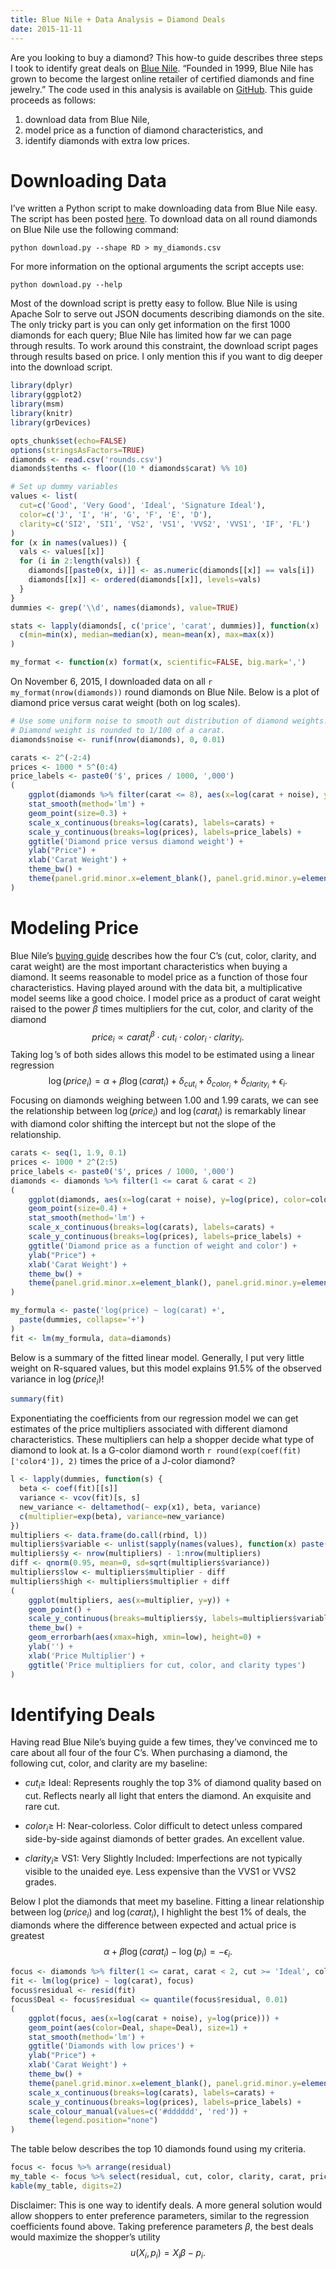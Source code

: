 ```yaml
---
title: Blue Nile + Data Analysis = Diamond Deals
date: 2015-11-11
---
```


Are you looking to buy a diamond? This how-to guide describes three
steps I took to identify great deals on [Blue
Nile][blue-nile]. "Founded in 1999, Blue Nile has grown to become the
largest online retailer of certified diamonds and fine jewelry." The
code used in this analysis is available on [GitHub][repo]. This guide
proceeds as follows:

1.  download data from Blue Nile,
2.  model price as a function of diamond characteristics, and
3.  identify diamonds with extra low prices.

# Downloading Data

I've written a Python script to make downloading data from Blue Nile
easy. The script has been posted [here][download.py]. To download data
on all round diamonds on Blue Nile use the following command:

    python download.py --shape RD > my_diamonds.csv

For more information on the optional arguments the script accepts use:

    python download.py --help

Most of the download script is pretty easy to follow. Blue Nile is
using Apache Solr to serve out JSON documents describing diamonds on
the site. The only tricky part is you can only get information on the
first 1000 diamonds for each query; Blue Nile has limited how far we
can page through results. To work around this constraint, the download
script pages through results based on price. I only mention this if
you want to dig deeper into the download script.

```r
library(dplyr)
library(ggplot2)
library(msm)
library(knitr)
library(grDevices)

opts_chunk$set(echo=FALSE)
options(stringsAsFactors=TRUE)
diamonds <- read.csv('rounds.csv')
diamonds$tenths <- floor((10 * diamonds$carat) %% 10)

# Set up dummy variables
values <- list(
  cut=c('Good', 'Very Good', 'Ideal', 'Signature Ideal'),
  color=c('J', 'I', 'H', 'G', 'F', 'E', 'D'),
  clarity=c('SI2', 'SI1', 'VS2', 'VS1', 'VVS2', 'VVS1', 'IF', 'FL')
)
for (x in names(values)) {
  vals <- values[[x]]
  for (i in 2:length(vals)) {
    diamonds[[paste0(x, i)]] <- as.numeric(diamonds[[x]] == vals[i])
    diamonds[[x]] <- ordered(diamonds[[x]], levels=vals)
  }
}
dummies <- grep('\\d', names(diamonds), value=TRUE)

stats <- lapply(diamonds[, c('price', 'carat', dummies)], function(x)
  c(min=min(x), median=median(x), mean=mean(x), max=max(x))
)

my_format <- function(x) format(x, scientific=FALSE, big.mark=',')
```

On November 6, 2015, I downloaded data on all
`r my_format(nrow(diamonds))` round diamonds on Blue Nile. Below is a
plot of diamond price versus carat weight (both on log scales).

```r
# Use some uniform noise to smooth out distribution of diamond weights.
# Diamond weight is rounded to 1/100 of a carat.
diamonds$noise <- runif(nrow(diamonds), 0, 0.01)

carats <- 2^(-2:4)
prices <- 1000 * 5^(0:4)
price_labels <- paste0('$', prices / 1000, ',000')
(
    ggplot(diamonds %>% filter(carat <= 8), aes(x=log(carat + noise), y=log(price))) +
    stat_smooth(method='lm') +
    geom_point(size=0.3) +
    scale_x_continuous(breaks=log(carats), labels=carats) +
    scale_y_continuous(breaks=log(prices), labels=price_labels) +
    ggtitle('Diamond price versus diamond weight') +
    ylab("Price") +
    xlab('Carat Weight') +
    theme_bw() +
    theme(panel.grid.minor.x=element_blank(), panel.grid.minor.y=element_blank())
)
```

# Modeling Price

Blue Nile's [buying guide][buying-guide] describes how the four C's
(cut, color, clarity, and carat weight) are the most important
characteristics when buying a diamond. It seems reasonable to model
price as a function of those four characteristics. Having played
around with the data bit, a multiplicative model seems like a good
choice. I model price as a product of carat weight raised to the power
$\beta$ times multipliers for the cut, color, and clarity of the
diamond
$$
price_i \propto carat_i^\beta \cdot cut_i \cdot color_i \cdot clarity_i.
$$
Taking $\log$'s of both sides allows this model to be estimated using
a linear regression
$$
\log(price_i) = \alpha + \beta \log(carat_i) + \delta_{cut_i} +
\delta_{color_i} + \delta_{clarity_i} + \epsilon_i.
$$
Focusing on diamonds weighing between 1.00 and 1.99 carats, we can see
the relationship between $\log(price_i)$ and $\log(carat_i)$ is
remarkably linear with diamond color shifting the intercept but not
the slope of the relationship.

```r
carats <- seq(1, 1.9, 0.1)
prices <- 1000 * 2^(2:5)
price_labels <- paste0('$', prices / 1000, ',000')
diamonds <- diamonds %>% filter(1 <= carat & carat < 2)
(
    ggplot(diamonds, aes(x=log(carat + noise), y=log(price), color=color)) +
    geom_point(size=0.4) +
    stat_smooth(method='lm') +
    scale_x_continuous(breaks=log(carats), labels=carats) +
    scale_y_continuous(breaks=log(prices), labels=price_labels) +
    ggtitle('Diamond price as a function of weight and color') +
    ylab("Price") +
    xlab('Carat Weight') +
    theme_bw() +
    theme(panel.grid.minor.x=element_blank(), panel.grid.minor.y=element_blank())
)

my_formula <- paste('log(price) ~ log(carat) +',
  paste(dummies, collapse='+')
)
fit <- lm(my_formula, data=diamonds)
```

Below is a summary of the fitted linear model. Generally, I put very
little weight on R-squared values, but this model explains 91.5% of
the observed variance in $\log(price_i)$!

```r
summary(fit)
```

Exponentiating the coefficients from our regression model we can get
estimates of the price multipliers associated with different diamond
characteristics. These multipliers can help a shopper decide what type
of diamond to look at. Is a G-color diamond worth
`r round(exp(coef(fit)['color4']), 2)` times the price of a J-color
diamond?

```r
l <- lapply(dummies, function(s) {
  beta <- coef(fit)[[s]]
  variance <- vcov(fit)[s, s]
  new_variance <- deltamethod(~ exp(x1), beta, variance)
  c(multiplier=exp(beta), variance=new_variance)
})
multipliers <- data.frame(do.call(rbind, l))
multipliers$variable <- unlist(sapply(names(values), function(x) paste(values[[x]][-1], '-', x)))
multipliers$y <- nrow(multipliers) - 1:nrow(multipliers)
diff <- qnorm(0.95, mean=0, sd=sqrt(multipliers$variance))
multipliers$low <- multipliers$multiplier - diff
multipliers$high <- multipliers$multiplier + diff
(
    ggplot(multipliers, aes(x=multiplier, y=y)) +
    geom_point() +
    scale_y_continuous(breaks=multipliers$y, labels=multipliers$variable) +
    theme_bw() +
    geom_errorbarh(aes(xmax=high, xmin=low), height=0) +
    ylab('') +
    xlab('Price Multiplier') +
    ggtitle('Price multipliers for cut, color, and clarity types')
)
```

# Identifying Deals

Having read Blue Nile's buying guide a few times, they've convinced me
to care about all four of the four C's. When purchasing a diamond, the
following cut, color, and clarity are my baseline:

* $cut_i \ge$ Ideal: Represents roughly the top 3% of diamond quality
  based on cut. Reflects nearly all light that enters the diamond. An
  exquisite and rare cut.

* $color_i \ge$ H: Near-colorless. Color difficult to detect unless
  compared side-by-side against diamonds of better grades. An
  excellent value.

* $clarity_i \ge$ VS1: Very Slightly Included: Imperfections are not
  typically visible to the unaided eye. Less expensive than the VVS1
  or VVS2 grades.

Below I plot the diamonds that meet my baseline. Fitting a linear
relationship between $\log(price_i)$ and $\log(carat_i)$, I highlight
the best 1% of deals, the diamonds where the difference between
expected and actual price is greatest
$$
\alpha + \beta \log(carat_i) - \log(p_i) = -\epsilon_i.
$$

```r
focus <- diamonds %>% filter(1 <= carat, carat < 2, cut >= 'Ideal', color >= 'H', clarity >= 'VS1')
fit <- lm(log(price) ~ log(carat), focus)
focus$residual <- resid(fit)
focus$Deal <- focus$residual <= quantile(focus$residual, 0.01)
(
    ggplot(focus, aes(x=log(carat + noise), y=log(price))) +
    geom_point(aes(color=Deal, shape=Deal), size=1) +
    stat_smooth(method='lm') +
    ggtitle('Diamonds with low prices') +
    ylab("Price") +
    xlab('Carat Weight') +
    theme_bw() +
    theme(panel.grid.minor.x=element_blank(), panel.grid.minor.y=element_blank()) +
    scale_x_continuous(breaks=log(carats), labels=carats) +
    scale_y_continuous(breaks=log(prices), labels=price_labels) +
    scale_colour_manual(values=c('#dddddd', 'red')) +
    theme(legend.position="none")
)
```

The table below describes the top 10 diamonds found using my
criteria.

```r
focus <- focus %>% arrange(residual)
my_table <- focus %>% select(residual, cut, color, clarity, carat, price) %>% head(10)
kable(my_table, digits=2)
```

Disclaimer: This is one way to identify deals. A more general solution
would allow shoppers to enter preference parameters, similar to the
regression coefficients found above. Taking preference parameters
$\beta$, the best deals would maximize the shopper's utility
$$
u(X_i, p_i) = X_i \beta - p_i.
$$

[blue-nile]: http://www.bluenile.com/
[solr]: http://lucene.apache.org/solr/
[buying-guide]: http://www.bluenile.com/education/diamonds/
[delta-method]: http://www.ats.ucla.edu/stat/r/faq/deltamethod.htm
[repo]: https://github.com/amarder/diamonds
[download.py]: https://github.com/amarder/diamonds/blob/master/download.py
